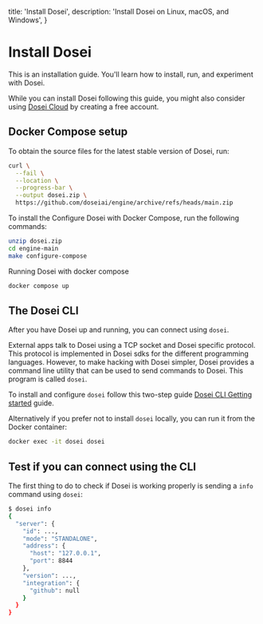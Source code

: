   title: 'Install Dosei',
  description: 'Install Dosei on Linux, macOS, and Windows',
}


# Install Dosei

This is an installation guide. You'll learn how to install, run, and experiment with Dosei.

While you can install Dosei following this guide, you might also consider using [Dosei Cloud](https://dosei.ai) by creating a free account.

## Docker Compose setup

To obtain the source files for the latest stable version of Dosei, run:

```bash
curl \
  --fail \
  --location \
  --progress-bar \
  --output dosei.zip \
  https://github.com/doseiai/engine/archive/refs/heads/main.zip
```

To install the Configure Dosei with Docker Compose, run the following commands:

```bash
unzip dosei.zip
cd engine-main
make configure-compose
```

Running Dosei with docker compose

```bash
docker compose up
```

## The Dosei CLI

After you have Dosei up and running, you can connect using `dosei`.

External apps talk to Dosei using a TCP socket and Dosei specific protocol. This protocol is implemented in Dosei
sdks for the different programming languages.
However, to make hacking with Dosei simpler, Dosei provides a command line utility that can be used to send commands to Dosei.
This program is called `dosei`.

To install and configure `dosei` follow this two-step guide [Dosei CLI Getting started](./cli) guide.

Alternatively if you prefer not to install `dosei` locally, you can run it from the Docker container:

```bash
docker exec -it dosei dosei
```

## Test if you can connect using the CLI

The first thing to do to check if Dosei is working properly is sending a `info` command using `dosei`:

```bash
$ dosei info
{
  "server": {
    "id": ...,
    "mode": "STANDALONE",
    "address": {
      "host": "127.0.0.1",
      "port": 8844
    },
    "version": ...,
    "integration": {
      "github": null
    }
  }
}
```
